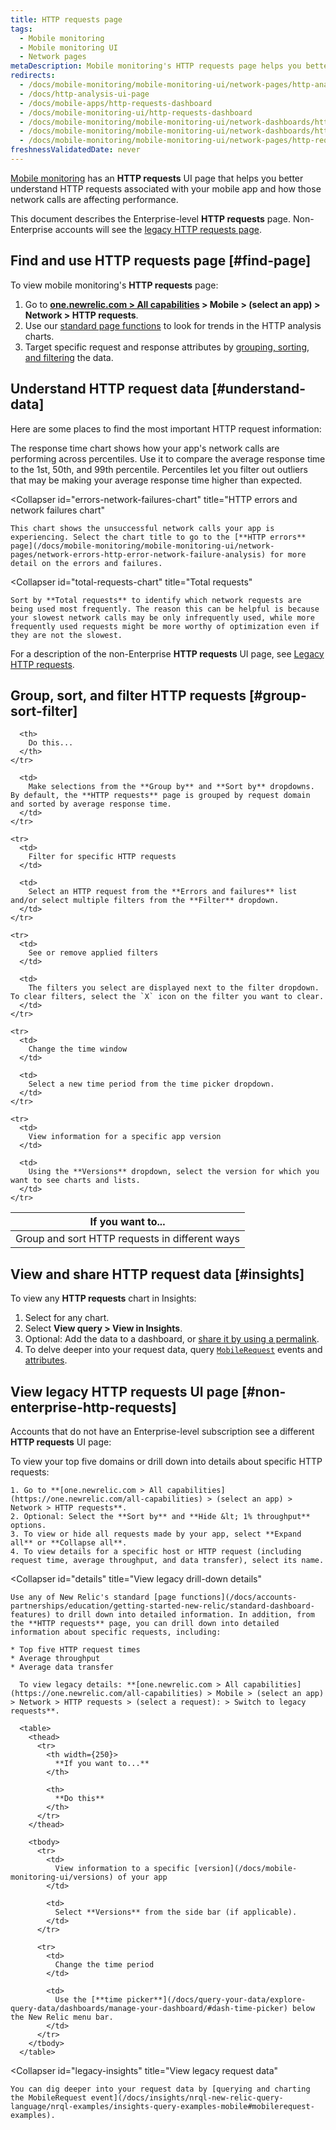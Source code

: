 ```yaml
---
title: HTTP requests page
tags:
  - Mobile monitoring
  - Mobile monitoring UI
  - Network pages
metaDescription: Mobile monitoring's HTTP requests page helps you better understand your mobile app’s HTTP requests and how those network calls are affecting performance.
redirects:
  - /docs/mobile-monitoring/mobile-monitoring-ui/network-pages/http-analysis-page
  - /docs/http-analysis-ui-page
  - /docs/mobile-apps/http-requests-dashboard
  - /docs/mobile-monitoring-ui/http-requests-dashboard
  - /docs/mobile-monitoring/mobile-monitoring-ui/network-dashboards/http-requests-dashboard
  - /docs/mobile-monitoring/mobile-monitoring-ui/network-dashboards/http-requests-page
  - /docs/mobile-monitoring/mobile-monitoring-ui/network-pages/http-requests-ui-page
freshnessValidatedDate: never
---
```


[Mobile monitoring](/docs/mobile-monitoring) has an **HTTP requests** UI page that helps you better understand HTTP requests associated with your mobile app and how those network calls are affecting performance.

This document describes the Enterprise-level **HTTP requests** page. Non-Enterprise accounts will see the [legacy HTTP requests page](#non-enterprise-http-requests).

## Find and use HTTP requests page [#find-page]

To view mobile monitoring's **HTTP requests** page:

1. Go to **[one.newrelic.com > All capabilities](https://one.newrelic.com/all-capabilities) > Mobile > (select an app) > Network > HTTP requests**.
2. Use our [standard page functions](/docs/data-analysis/user-interface-functions/view-your-data/standard-page-functions) to look for trends in the HTTP analysis charts.
3. Target specific request and response attributes by [grouping, sorting, and filtering](#groups-sort-filter) the data.

## Understand HTTP request data [#understand-data]

Here are some places to find the most important HTTP request information:

<CollapserGroup>
  <Collapser
    id="response-time-chart"
    title="Response time chart"
  >
    The response time chart shows how your app's network calls are performing across percentiles. Use it to compare the average response time to the 1st, 50th, and 99th percentile. Percentiles let you filter out outliers that may be making your average response time higher than expected.
  </Collapser>

  <Collapser
    id="errors-network-failures-chart"
    title="HTTP errors and network failures chart"
  >
    This chart shows the unsuccessful network calls your app is experiencing. Select the chart title to go to the [**HTTP errors** page](/docs/mobile-monitoring/mobile-monitoring-ui/network-pages/network-errors-http-error-network-failure-analysis) for more detail on the errors and failures.
  </Collapser>

  <Collapser
    id="total-requests-chart"
    title="Total requests"
  >
    Sort by **Total requests** to identify which network requests are being used most frequently. The reason this can be helpful is because your slowest network calls may be only infrequently used, while more frequently used requests might be more worthy of optimization even if they are not the slowest.
  </Collapser>
</CollapserGroup>

For a description of the non-Enterprise **HTTP requests** UI page, see [Legacy HTTP requests](#non-enterprise-http-requests).

## Group, sort, and filter HTTP requests [#group-sort-filter]

<table>
  <thead>
    <tr>
      <th style={{ width: "300px" }}>
        If you want to...
      </th>

      <th>
        Do this...
      </th>
    </tr>
  </thead>

  <tbody>
    <tr>
      <td>
        Group and sort HTTP requests in different ways
      </td>

      <td>
        Make selections from the **Group by** and **Sort by** dropdowns. By default, the **HTTP requests** page is grouped by request domain and sorted by average response time.
      </td>
    </tr>

    <tr>
      <td>
        Filter for specific HTTP requests
      </td>

      <td>
        Select an HTTP request from the **Errors and failures** list and/or select multiple filters from the **Filter** dropdown.
      </td>
    </tr>

    <tr>
      <td>
        See or remove applied filters
      </td>

      <td>
        The filters you select are displayed next to the filter dropdown. To clear filters, select the `X` icon on the filter you want to clear.
      </td>
    </tr>

    <tr>
      <td>
        Change the time window
      </td>

      <td>
        Select a new time period from the time picker dropdown.
      </td>
    </tr>

    <tr>
      <td>
        View information for a specific app version
      </td>

      <td>
        Using the **Versions** dropdown, select the version for which you want to see charts and lists.
      </td>
    </tr>
  </tbody>
</table>

## View and share HTTP request data [#insights]

To view any **HTTP requests** chart in Insights:

1. Select <Icon name="fe-more-horizontal"/> for any chart.
2. Select **View query > View in Insights**.
3. Optional: Add the data to a dashboard, or [share it by using a permalink](/docs/data-analysis/user-interface-functions/share-your-data/permalink).
4. To delve deeper into your request data, query [`MobileRequest`](/docs/insights/nrql-new-relic-query-language/nrql-query-examples/insights-query-examples-new-relic-mobile#mobilerequest-examples) events and [attributes](/docs/insights/insights-data-sources/default-data/mobile-events-attributes#mobilerequest-attributes).

## View legacy HTTP requests UI page [#non-enterprise-http-requests]

Accounts that do not have an Enterprise-level subscription see a different **HTTP requests** UI page:

<CollapserGroup>
  <Collapser
    id="non-enterprise"
    title="View legacy HTTP requests UI"
  >
    To view your top five domains or drill down into details about specific HTTP requests:

    1. Go to **[one.newrelic.com > All capabilities](https://one.newrelic.com/all-capabilities) > (select an app) > Network > HTTP requests**.
    2. Optional: Select the **Sort by** and **Hide &lt; 1% throughput** options.
    3. To view or hide all requests made by your app, select **Expand all** or **Collapse all**.
    4. To view details for a specific host or HTTP request (including request time, average throughput, and data transfer), select its name.
  </Collapser>

  <Collapser
    id="details"
    title="View legacy drill-down details"
  >
    Use any of New Relic's standard [page functions](/docs/accounts-partnerships/education/getting-started-new-relic/standard-dashboard-features) to drill down into detailed information. In addition, from the **HTTP requests** page, you can drill down into detailed information about specific requests, including:

    * Top five HTTP request times
    * Average throughput
    * Average data transfer

      To view legacy details: **[one.newrelic.com > All capabilities](https://one.newrelic.com/all-capabilities) > Mobile > (select an app) > Network > HTTP requests > (select a request): > Switch to legacy requests**.

      <table>
        <thead>
          <tr>
            <th width={250}>
              **If you want to...**
            </th>

            <th>
              **Do this**
            </th>
          </tr>
        </thead>

        <tbody>
          <tr>
            <td>
              View information to a specific [version](/docs/mobile-monitoring-ui/versions) of your app
            </td>

            <td>
              Select **Versions** from the side bar (if applicable).
            </td>
          </tr>

          <tr>
            <td>
              Change the time period
            </td>

            <td>
              Use the [**time picker**](/docs/query-your-data/explore-query-data/dashboards/manage-your-dashboard/#dash-time-picker) below the New Relic menu bar.
            </td>
          </tr>
        </tbody>
      </table>
  </Collapser>

  <Collapser
    id="legacy-insights"
    title="View legacy request data"
  >
    You can dig deeper into your request data by [querying and charting the MobileRequest event](/docs/insights/nrql-new-relic-query-language/nrql-examples/insights-query-examples-mobile#mobilerequest-examples).
  </Collapser>
</CollapserGroup>
